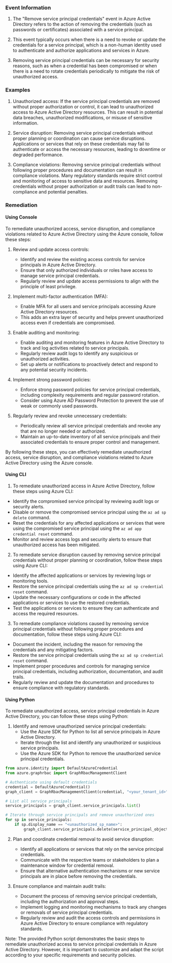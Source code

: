 
### Event Information

1. The "Remove service principal credentials" event in Azure Active Directory refers to the action of removing the credentials (such as passwords or certificates) associated with a service principal.

2. This event typically occurs when there is a need to revoke or update the credentials for a service principal, which is a non-human identity used to authenticate and authorize applications and services in Azure.

3. Removing service principal credentials can be necessary for security reasons, such as when a credential has been compromised or when there is a need to rotate credentials periodically to mitigate the risk of unauthorized access.


### Examples

1. Unauthorized access: If the service principal credentials are removed without proper authorization or control, it can lead to unauthorized access to Azure Active Directory resources. This can result in potential data breaches, unauthorized modifications, or misuse of sensitive information.

2. Service disruption: Removing service principal credentials without proper planning or coordination can cause service disruptions. Applications or services that rely on these credentials may fail to authenticate or access the necessary resources, leading to downtime or degraded performance.

3. Compliance violations: Removing service principal credentials without following proper procedures and documentation can result in compliance violations. Many regulatory standards require strict control and monitoring of access to sensitive data and resources. Removing credentials without proper authorization or audit trails can lead to non-compliance and potential penalties.

### Remediation

#### Using Console

To remediate unauthorized access, service disruption, and compliance violations related to Azure Active Directory using the Azure console, follow these steps:

1. Review and update access controls:
   - Identify and review the existing access controls for service principals in Azure Active Directory.
   - Ensure that only authorized individuals or roles have access to manage service principal credentials.
   - Regularly review and update access permissions to align with the principle of least privilege.

2. Implement multi-factor authentication (MFA):
   - Enable MFA for all users and service principals accessing Azure Active Directory resources.
   - This adds an extra layer of security and helps prevent unauthorized access even if credentials are compromised.

3. Enable auditing and monitoring:
   - Enable auditing and monitoring features in Azure Active Directory to track and log activities related to service principals.
   - Regularly review audit logs to identify any suspicious or unauthorized activities.
   - Set up alerts or notifications to proactively detect and respond to any potential security incidents.

4. Implement strong password policies:
   - Enforce strong password policies for service principal credentials, including complexity requirements and regular password rotation.
   - Consider using Azure AD Password Protection to prevent the use of weak or commonly used passwords.

5. Regularly review and revoke unnecessary credentials:
   - Periodically review all service principal credentials and revoke any that are no longer needed or authorized.
   - Maintain an up-to-date inventory of all service principals and their associated credentials to ensure proper control and management.

By following these steps, you can effectively remediate unauthorized access, service disruption, and compliance violations related to Azure Active Directory using the Azure console.

#### Using CLI

1. To remediate unauthorized access in Azure Active Directory, follow these steps using Azure CLI:

- Identify the compromised service principal by reviewing audit logs or security alerts.
- Disable or remove the compromised service principal using the `az ad sp delete` command.
- Reset the credentials for any affected applications or services that were using the compromised service principal using the `az ad app credential reset` command.
- Monitor and review access logs and security alerts to ensure that unauthorized access has been mitigated.

2. To remediate service disruption caused by removing service principal credentials without proper planning or coordination, follow these steps using Azure CLI:

- Identify the affected applications or services by reviewing logs or monitoring tools.
- Restore the service principal credentials using the `az ad sp credential reset` command.
- Update the necessary configurations or code in the affected applications or services to use the restored credentials.
- Test the applications or services to ensure they can authenticate and access the required resources.

3. To remediate compliance violations caused by removing service principal credentials without following proper procedures and documentation, follow these steps using Azure CLI:

- Document the incident, including the reason for removing the credentials and any mitigating factors.
- Restore the service principal credentials using the `az ad sp credential reset` command.
- Implement proper procedures and controls for managing service principal credentials, including authorization, documentation, and audit trails.
- Regularly review and update the documentation and procedures to ensure compliance with regulatory standards.

#### Using Python

To remediate unauthorized access, service principal credentials in Azure Active Directory, you can follow these steps using Python:

1. Identify and remove unauthorized service principal credentials:
   - Use the Azure SDK for Python to list all service principals in Azure Active Directory.
   - Iterate through the list and identify any unauthorized or suspicious service principals.
   - Use the Azure SDK for Python to remove the unauthorized service principal credentials.

```python
from azure.identity import DefaultAzureCredential
from azure.graphrbac import GraphRbacManagementClient

# Authenticate using default credentials
credential = DefaultAzureCredential()
graph_client = GraphRbacManagementClient(credential, "<your_tenant_id>")

# List all service principals
service_principals = graph_client.service_principals.list()

# Iterate through service principals and remove unauthorized ones
for sp in service_principals:
    if sp.display_name == "<unauthorized_sp_name>":
        graph_client.service_principals.delete(service_principal_object_id=sp.object_id)
```

2. Plan and coordinate credential removal to avoid service disruption:
   - Identify all applications or services that rely on the service principal credentials.
   - Communicate with the respective teams or stakeholders to plan a maintenance window for credential removal.
   - Ensure that alternative authentication mechanisms or new service principals are in place before removing the credentials.

3. Ensure compliance and maintain audit trails:
   - Document the process of removing service principal credentials, including the authorization and approval steps.
   - Implement logging and monitoring mechanisms to track any changes or removals of service principal credentials.
   - Regularly review and audit the access controls and permissions in Azure Active Directory to ensure compliance with regulatory standards.

Note: The provided Python script demonstrates the basic steps to remediate unauthorized access to service principal credentials in Azure Active Directory. However, it is important to customize and adapt the script according to your specific requirements and security policies.

